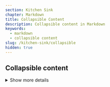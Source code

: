 ```yaml
---
section: Kitchen Sink
chapter: Markdown
title: Collapsible Content
description: Collapsible content in Markdown
keywords:
  - markdown
  - collapsible content
slug: /kitchen-sink/collapsible
hidden: true
---
```


## Collapsible content

<details>

<summary>Show more details</summary>

Lorem ipsum dolor sit amet, **consectetuer adipiscing** elit. Aliquam hendrerit mi posuere lectus. Vestibulum enim wisi, viverra nec, fringilla in, laoreet vitae, risus.

Lorem ipsum dolor sit amet, consectetuer adipiscing elit. Aliquam hendrerit mi posuere lectus. [Vestibulum enim](#) wisi, viverra nec, fringilla in, laoreet vitae, risus. `Markdown.generate();`

```
hi there
```

- Item 1
  1. Oh a nested item
  2. Other nested item
- Item 2
- Item 3

$$
e^{i\phi} = \cos(\phi) + i \sin(\phi)
$$

<Alert>

Here's an alert in collapsible content. Including some math content for good measure.

$$
e^{i\phi} = \cos(\phi) + i \sin(\phi)
$$

</Alert>

</details>
